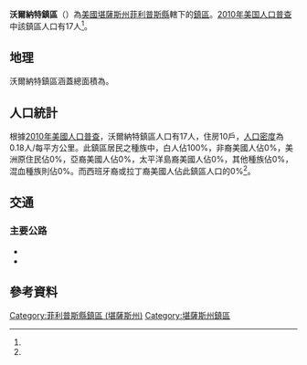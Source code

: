 {{noteTA
|G1=USState
}}
{{Infobox settlement
|official_name = 沃爾納特鎮區
|native_name = Walnut Township
|settlement_type = 鎮區
|pushpin_map=USA Kansas
|coordinates_display = inline,title
|coordinates_region = US-KS
|subdivision_type = [[世界政區索引|國家]]
|subdivision_name = [[美国|美国]]
|subdivision_type1 = [[美國行政區劃|州]]
|subdivision_name1 = [[堪薩斯州|堪薩斯州]]
|subdivision_type2 = [[堪薩斯州行政區劃|縣]]
|subdivision_name2 = [[菲利普斯縣_(堪薩斯州)|菲利普斯縣]]
|area_total_km2 = 92.61
|area_land_km2 = 92.52
|area_water_km2 = 0.09
|area_total_sq_mi =
|area_land_sq_mi =
|area_water_sq_mi =
|area_water_percent = 0.09
|population_as_of = [[2010年美国人口普查|2010]]
|population_footnotes = <ref name="Census 2010">{{cite web| url=http://factfinder2.census.gov| title=Race, Hispanic or Latino, Age, and Housing Occupancy: 2010 Census Redistricting Data, Walnut township, Phillips County, Kansas| publisher=U.S. Census Bureau, American FactFinder 2| accessdate=2016-09-10| archive-date=2013-09-11| archive-url=https://web.archive.org/web/20130911234518/http://factfinder2.census.gov/| dead-url=no}}</ref>
|population_total = 17
|population_density_km2 = auto
|elevation_footnotes = 
|elevation_m = 640
|elevation_ft = 
|latd = 39
|latm = 57
|lats = 33
|latNS = N
|longd = 99
|longm = 20
|longs = 47
|longEW = W
|postal_code_type =
|postal_code = 
|blank_name = [[聯邦資料處理標準|FIPS代碼]]
|blank_info = 20-75075
|blank1_name = [[地名信息系统|GNIS編號]] 
|blank1_info = [http://geonames.usgs.gov/pls/gnispublic/f?p=gnispq:3:::NO::P3_FID:0471760 0471760]
|website = 
|footnotes = 
}}

'''沃爾納特鎮區'''（{{lang-en|'''Walnut Township'''}}）為[[美國|美國]][[堪薩斯州|堪薩斯州]][[菲利普斯縣_(堪薩斯州)|菲利普斯縣]]轄下的[[行政鎮區|鎮區]]。[[2010年美国人口普查|2010年美国人口普查]]中該鎮區人口有17人<ref name="Census 2010"/>。

==地理==
沃爾納特鎮區涵蓋總面積為{{convert|92.61|km2|sqmi}}。

==人口統計==
根據[[2010年美國人口普查|2010年美國人口普查]]，沃爾納特鎮區人口有17人，住房10戶，[[人口密度|人口密度]]為0.18人/每平方公里。此鎮區居民之種族中，白人佔100%，非裔美國人佔0%，美洲原住民佔0%，亞裔美國人佔0%，太平洋島裔美國人佔0%，其他種族佔0%，混血種族則佔0%。而西班牙裔或拉丁裔美國人佔此鎮區人口的0%<ref name="Census 2010"/>。

==交通==
===主要公路===
*{{Jct|country=USA|US|183}}
*{{Jct|state=KS|KS|383}}

==參考資料==
{{reflist}}

{{菲利普斯縣 (堪薩斯州)}}

{{DEFAULTSORT:Walnut}}
[[Category:菲利普斯縣鎮區_(堪薩斯州)|Category:菲利普斯縣鎮區 (堪薩斯州)]]
[[Category:堪薩斯州鎮區|Category:堪薩斯州鎮區]]

{{PhillipsCountyKS-geo-stub}}